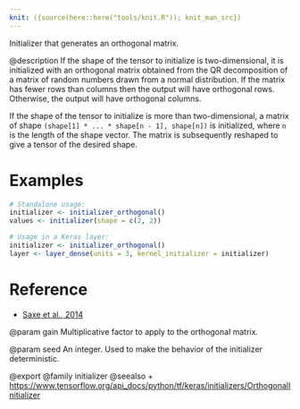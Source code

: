 ```yaml
---
knit: ({source(here::here("tools/knit.R")); knit_man_src})
---
```

Initializer that generates an orthogonal matrix.

@description
If the shape of the tensor to initialize is two-dimensional, it is
initialized with an orthogonal matrix obtained from the QR decomposition of
a matrix of random numbers drawn from a normal distribution. If the matrix
has fewer rows than columns then the output will have orthogonal rows.
Otherwise, the output will have orthogonal columns.

If the shape of the tensor to initialize is more than two-dimensional,
a matrix of shape `(shape[1] * ... * shape[n - 1], shape[n])`
is initialized, where `n` is the length of the shape vector.
The matrix is subsequently reshaped to give a tensor of the desired shape.

# Examples
```r
# Standalone usage:
initializer <- initializer_orthogonal()
values <- initializer(shape = c(2, 2))
```

```r
# Usage in a Keras layer:
initializer <- initializer_orthogonal()
layer <- layer_dense(units = 3, kernel_initializer = initializer)
```

# Reference
- [Saxe et al., 2014](https://openreview.net/forum?id=_wzZwKpTDF_9C)

@param gain
Multiplicative factor to apply to the orthogonal matrix.

@param seed
An integer. Used to make the behavior of the initializer
deterministic.

@export
@family initializer
@seealso
+ <https://www.tensorflow.org/api_docs/python/tf/keras/initializers/OrthogonalInitializer>

